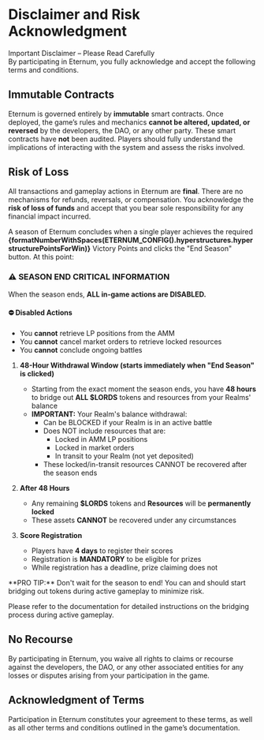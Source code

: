 
# Disclaimer and Risk Acknowledgment

<Callout type="danger">
  Important Disclaimer – Please Read Carefully <br />
  By participating in Eternum, you fully acknowledge and accept the following terms and conditions.
</Callout>

## Immutable Contracts

Eternum is governed entirely by **immutable** smart contracts. Once deployed, the game’s rules and mechanics **cannot be
altered, updated, or reversed** by the developers, the DAO, or any other party. These smart contracts have **not** been
audited. Players should fully understand the implications of interacting with the system and assess the risks involved.

## Risk of Loss

All transactions and gameplay actions in Eternum are **final**. There are no mechanisms for refunds, reversals, or
compensation. You acknowledge the **risk of loss of funds** and accept that you bear sole responsibility for any
financial impact incurred.

A season of Eternum concludes when a single player achieves the required
**{formatNumberWithSpaces(ETERNUM_CONFIG().hyperstructures.hyperstructurePointsForWin)}** Victory Points and clicks the
"End Season" button. At this point:

### ⚠️ SEASON END CRITICAL INFORMATION

When the season ends, **ALL in-game actions are DISABLED.**

#### ⛔️ Disabled Actions

- You **cannot** retrieve LP positions from the AMM
- You **cannot** cancel market orders to retrieve locked resources
- You **cannot** conclude ongoing battles

1. **48-Hour Withdrawal Window (starts immediately when "End Season" is clicked)**

   - Starting from the exact moment the season ends, you have **48 hours** to bridge out **ALL $LORDS** tokens and
     resources from your Realms' balance
   - **IMPORTANT:** Your Realm's balance withdrawal:
     - Can be BLOCKED if your Realm is in an active battle
     - Does NOT include resources that are:
       - Locked in AMM LP positions
       - Locked in market orders
       - In transit to your Realm (not yet deposited)
     - These locked/in-transit resources CANNOT be recovered after the season ends

2. **After 48 Hours**

   - Any remaining **$LORDS** tokens and **Resources** will be **permanently locked**
   - These assets **CANNOT** be recovered under any circumstances

3. **Score Registration**
   - Players have **4 days** to register their scores
   - Registration is **MANDATORY** to be eligible for prizes
   - While registration has a deadline, prize claiming does not

<Callout type="warning">
  **PRO TIP:** Don't wait for the season to end! You can and should start bridging out tokens during active gameplay to
  minimize risk.
</Callout>

Please refer to the documentation for detailed instructions on the bridging process during active gameplay.

## No Recourse

By participating in Eternum, you waive all rights to claims or recourse against the developers, the DAO, or any other
associated entities for any losses or disputes arising from your participation in the game.

## Acknowledgment of Terms

Participation in Eternum constitutes your agreement to these terms, as well as all other terms and conditions outlined
in the game’s documentation.
